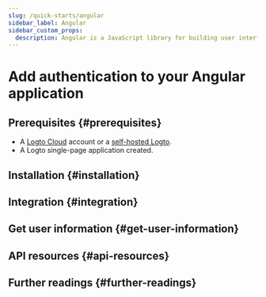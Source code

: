 ```yaml
---
slug: /quick-starts/angular
sidebar_label: Angular
sidebar_custom_props:
  description: Angular is a JavaScript library for building user interfaces.
---
```




# Add authentication to your Angular application

<GuideTip />

## Prerequisites \{#prerequisites}

- A [Logto Cloud](https://cloud.logto.io) account or a [self-hosted Logto](/introduction/set-up-logto-oss).
- A Logto single-page application created.

## Installation \{#installation}

<Installation />

## Integration \{#integration}

<Integration />

## Get user information \{#get-user-information}

<GetUserInformation />

## API resources \{#api-resources}

<ApiResources />

## Further readings \{#further-readings}

<FurtherReadings />
